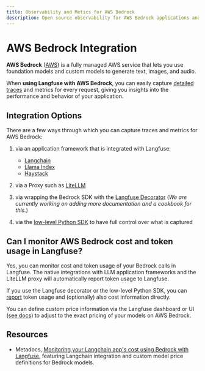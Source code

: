 ```yaml
---
title: Observability and Metics for AWS Bedrock
description: Open source observability for AWS Bedrock applications and the Bedrock SDK.
---
```


# AWS Bedrock Integration

**AWS Bedrock** ([AWS](https://aws.amazon.com/bedrock/)) is a fully managed AWS service that lets you use foundation models and custom models to generate text, images, and audio.

When **using Langfuse with AWS Bedrock**, you can easily capture [detailed traces](/docs/tracing) and metrics for every request, giving you insights into the performance and behavior of your application.

## Integration Options

There are a few ways through which you can capture traces and metrics for AWS Bedrock:

1. via an application framework that is integrated with Langfuse:

   - [Langchain](/docs/integrations/langchain)
   - [Llama Index](/docs/integrations/llama-index)
   - [Haystack](/docs/integrations/haystack)

2. via a Proxy such as [LiteLLM](/docs/integrations/litellm)
3. via wrapping the Bedrock SDK with the [Langfuse Decorator](/docs/sdk/python/decorators) (_We are currently working on adding more documentation and a cookbook for this._)
4. via the [low-level Python SDK](/docs/sdk/python/low-level-sdk) to have full control over what is captured

## Can I monitor AWS Bedrock cost and token usage in Langfuse?

Yes, you can monitor cost and token usage of your Bedrock calls in Langfuse. The native integrations with LLM application frameworks and the LiteLLM proxy will automatically report token usage to Langfuse.

If you use the Langfuse decorator or the low-level Python SDK, you can [report](/docs/model-usage-and-cost) token usage and (optionally) also cost information directly.

You can define custom price information via the Langfuse dashboard or UI ([see docs](/docs/model-usage-and-cost)) to adjust to the exact pricing of your models on AWS Bedrock.

## Resources

- Metadocs, [Monitoring your Langchain app's cost using Bedrock with Langfuse](https://www.metadocs.co/2024/07/03/monitor-your-langchain-app-cost-using-bedrock-with-langfuse/), featuring Langchain integration and custom model price definitions for Bedrock models.
